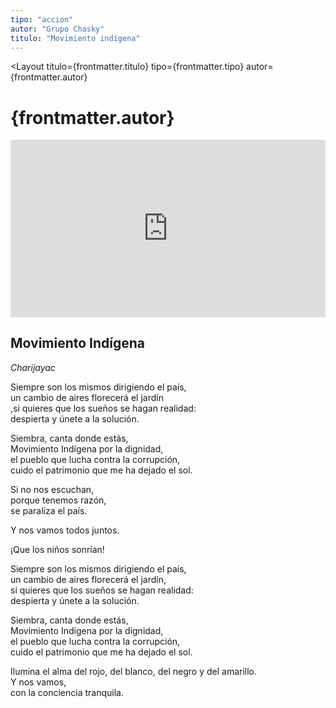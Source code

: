 ```yaml
---
tipo: "accion"
autor: "Grupo Chasky"
titulo: "Movimiento indígena"
---
```



<Layout
  titulo={frontmatter.titulo}
  tipo={frontmatter.tipo}
  autor={frontmatter.autor}
>

<Prose>
  <h1>{frontmatter.autor}</h1>
</Prose>

<div class="w-full">
  <div style="position:relative;padding-top:56.25%;">
    <iframe
      src="https://iframe.mediadelivery.net/embed/201842/c244011c-d2da-4ddb-97f2-18f139356f39?autoplay=false&loop=false&muted=false&preload=true&responsive=true"
      loading="lazy"
      style="border:0;position:absolute;top:0;height:100%;width:100%;"
      allow="accelerometer;gyroscope;autoplay;encrypted-media;picture-in-picture;"
      allowfullscreen="true"
    ></iframe>
  </div>
</div>

<Prose>

<ImageCaption
  mobileImgUrl={image2}
  desktopImgUrl={image2}
  alt="Visuales del concierto Charijayak, Quito 1015"
  caption="Visuales del concierto Charijayak, Quito 1015."
  clase="mt-20"
  hasCaption={false}
/>

<ImageCaption
  mobileImgUrl={image1}
  desktopImgUrl={image1}
  alt="Visuales del concierto Charijayak, Quito 1015"
  caption="Visuales del concierto Charijayak, Quito 1015."
  clase=""
  hasCaption={true}
/>

## Movimiento Indígena

_Charijayac_

Siempre son los mismos dirigiendo el país,\
un cambio de aires florecerá el jardín\
,si quieres que los sueños se hagan realidad:\
despierta y únete a la solución.

Siembra, canta donde estás,\
Movimiento Indígena por la dignidad,\
el pueblo que lucha contra la corrupción,\
cuido el patrimonio que me ha dejado el sol.

Si no nos escuchan,\
porque tenemos razón,\
se paraliza el país.

Y nos vamos todos juntos.

¡Que los niños sonrían!

Siempre son los mismos dirigiendo el país,\
un cambio de aires florecerá el jardín,\
si quieres que los sueños se hagan realidad:\
despierta y únete a la solución.

Siembra, canta donde estás,\
Movimiento Indígena por la dignidad,\
el pueblo que lucha contra la corrupción,\
cuido el patrimonio que me ha dejado el sol.

Ilumina el alma del rojo, del blanco, del negro y del amarillo.\
Y nos vamos,\
con la conciencia tranquila.

</Prose>
</Layout>

